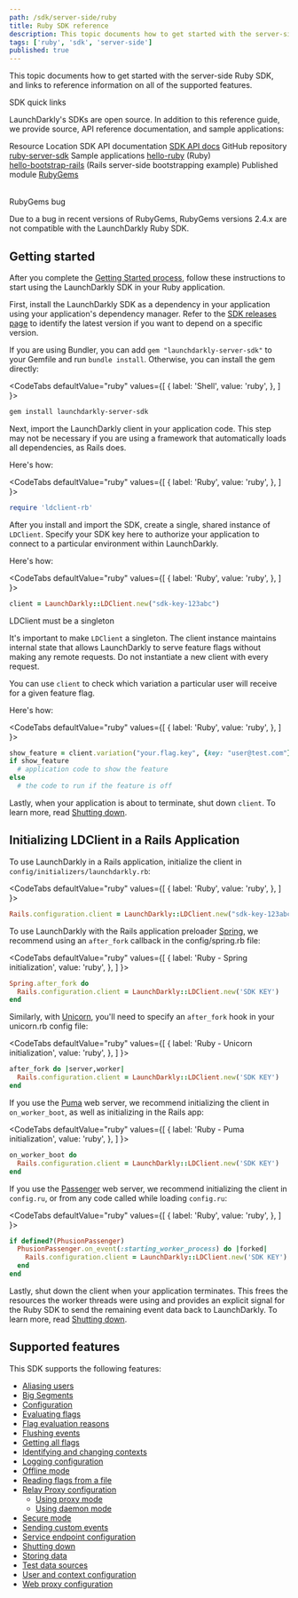 ```yaml
---
path: /sdk/server-side/ruby
title: Ruby SDK reference
description: This topic documents how to get started with the server-side Ruby SDK, and links to reference information on all of the supported features.
tags: ['ruby', 'sdk', 'server-side']
published: true
---
```


This topic documents how to get started with the server-side Ruby SDK, and links to reference information on all of the supported features.

<Callout intent="primary">
<CalloutTitle>SDK quick links</CalloutTitle>
<CalloutDescription>

LaunchDarkly's SDKs are open source. In addition to this reference guide, we provide source, API reference documentation, and sample applications:

<Table>
  <TableHeader>
    <TableHeadCell>Resource</TableHeadCell>
    <TableHeadCell>Location</TableHeadCell>
  </TableHeader>
  <TableBody>
    <TableRow>
      <TableCell>SDK API documentation</TableCell>
      <TableCell><a href="https://launchdarkly.github.io/ruby-server-sdk/">SDK API docs</a></TableCell>
    </TableRow>
    <TableRow>
      <TableCell>GitHub repository</TableCell>
      <TableCell><a href="https://github.com/launchdarkly/ruby-server-sdk">ruby-server-sdk</a></TableCell>
    </TableRow>
    <TableRow>
      <TableCell>Sample applications</TableCell>
      <TableCell><a href="https://github.com/launchdarkly/hello-ruby">hello-ruby</a> (Ruby)<br/> <a href="https://github.com/launchdarkly/hello-bootstrap-rails">hello-bootstrap-rails</a> (Rails server-side bootstrapping example)</TableCell>
    </TableRow>
    <TableRow>
      <TableCell>Published module</TableCell>
      <TableCell><a href="https://rubygems.org/gems/launchdarkly-server-sdk">RubyGems</a></TableCell>
    </TableRow>
  </TableBody>
</Table>

</CalloutDescription>
</Callout>

<Callout intent="alert">
<CalloutTitle>RubyGems bug</CalloutTitle>
<CalloutDescription>

Due to a bug in recent versions of RubyGems, RubyGems versions 2.4.x are not compatible with the LaunchDarkly Ruby SDK.

</CalloutDescription>
</Callout>

## Getting started

After you complete the [Getting Started process](/home/getting-started), follow these instructions to start using the LaunchDarkly SDK in your Ruby application.

First, install the LaunchDarkly SDK as a dependency in your application using your application's dependency manager. Refer to the [SDK releases page](https://github.com/launchdarkly/ruby-server-sdk/releases) to identify the latest version if you want to depend on a specific version.

If you are using Bundler, you can add `gem "launchdarkly-server-sdk"` to your Gemfile and run `bundle install`. Otherwise, you can install the gem directly:

<CodeTabs
  defaultValue="ruby"
  values={[
    { label: 'Shell', value: 'ruby', },
  ]
}>
<CodeTabItem value="ruby">

```bash
gem install launchdarkly-server-sdk
```

</CodeTabItem>
</CodeTabs>

Next, import the LaunchDarkly client in your application code. This step may not be necessary if you are using a framework that automatically loads all dependencies, as Rails does.

Here's how:

<CodeTabs
  defaultValue="ruby"
  values={[
    { label: 'Ruby', value: 'ruby', },
  ]
}>
<CodeTabItem value="ruby">

```ruby
require 'ldclient-rb'
```

</CodeTabItem>
</CodeTabs>

After you install and import the SDK, create a single, shared instance of `LDClient`. Specify your SDK key here to authorize your application to connect to a particular environment within LaunchDarkly.

Here's how:

<CodeTabs
  defaultValue="ruby"
  values={[
    { label: 'Ruby', value: 'ruby', },
  ]
}>
<CodeTabItem value="ruby">

```ruby
client = LaunchDarkly::LDClient.new("sdk-key-123abc")
```

</CodeTabItem>
</CodeTabs>

<Callout intent="alert">
<CalloutTitle>LDClient must be a singleton</CalloutTitle>
<CalloutDescription>

It's important to make `LDClient` a singleton. The client instance maintains internal state that allows LaunchDarkly to serve feature flags without making any remote requests. Do not instantiate a new client with every request.

</CalloutDescription>
</Callout>

You can use `client` to check which variation a particular user will receive for a given feature flag.

Here's how:

<CodeTabs
  defaultValue="ruby"
  values={[
    { label: 'Ruby', value: 'ruby', },
  ]
}>
<CodeTabItem value="ruby">

```ruby
show_feature = client.variation("your.flag.key", {key: "user@test.com"}, false)
if show_feature
  # application code to show the feature
else
  # the code to run if the feature is off
```

</CodeTabItem>
</CodeTabs>

Lastly, when your application is about to terminate, shut down `client`. To learn more, read [Shutting down](/sdk/features/shutdown#ruby).

## Initializing LDClient in a Rails Application

To use LaunchDarkly in a Rails application, initialize the client in `config/initializers/launchdarkly.rb`:

<CodeTabs
  defaultValue="ruby"
  values={[
    { label: 'Ruby', value: 'ruby', },
  ]
}>
<CodeTabItem value="ruby">

```ruby
Rails.configuration.client = LaunchDarkly::LDClient.new("sdk-key-123abc")
```

</CodeTabItem>
</CodeTabs>

To use LaunchDarkly with the Rails application preloader [Spring](https://github.com/rails/spring), we recommend using an `after_fork` callback in the config/spring.rb file:

<CodeTabs
  defaultValue="ruby"
  values={[
    { label: 'Ruby - Spring initialization', value: 'ruby', },
  ]
}>
<CodeTabItem value="ruby">

```ruby
Spring.after_fork do
  Rails.configuration.client = LaunchDarkly::LDClient.new('SDK KEY')
end
```

</CodeTabItem>
</CodeTabs>

Similarly, with [Unicorn](https://bogomips.org/unicorn/), you'll need to specify an `after_fork` hook in your unicorn.rb config file:

<CodeTabs
  defaultValue="ruby"
  values={[
    { label: 'Ruby - Unicorn initialization', value: 'ruby', },
  ]
}>
<CodeTabItem value="ruby">

```ruby
after_fork do |server,worker|
  Rails.configuration.client = LaunchDarkly::LDClient.new('SDK KEY')
end
```

</CodeTabItem>
</CodeTabs>

If you use the [Puma](https://github.com/puma/puma) web server, we recommend initializing the client in `on_worker_boot`, as well as initializing in the Rails app:

<CodeTabs
  defaultValue="ruby"
  values={[
    { label: 'Ruby - Puma initialization', value: 'ruby', },
  ]
}>
<CodeTabItem value="ruby">

```ruby
on_worker_boot do
  Rails.configuration.client = LaunchDarkly::LDClient.new('SDK KEY')
end
```

</CodeTabItem>
</CodeTabs>

If you use the [Passenger](https://www.phusionpassenger.com/library/indepth/ruby/spawn_methods/#smart-spawning-hooks) web server, we recommend initializing the client in `config.ru`, or from any code called while loading `config.ru`:

<CodeTabs
  defaultValue="ruby"
  values={[
    { label: 'Ruby', value: 'ruby', },
  ]
}>
<CodeTabItem value="ruby">

```ruby
if defined?(PhusionPassenger)
  PhusionPassenger.on_event(:starting_worker_process) do |forked|
    Rails.configuration.client = LaunchDarkly::LDClient.new('SDK KEY')
  end
end
```

</CodeTabItem>
</CodeTabs>

Lastly, shut down the client when your application terminates. This frees the resources the worker threads were using and provides an explicit signal for the Ruby SDK to send the remaining event data back to LaunchDarkly. To learn more, read [Shutting down](/sdk/features/shutdown#ruby).

## Supported features

This SDK supports the following features:

* [Aliasing users](/sdk/features/aliasing-users#ruby)
* [Big Segments](/sdk/features/big-segments#ruby)
* [Configuration](/sdk/features/config#ruby)
* [Evaluating flags](/sdk/features/evaluating#ruby)
* [Flag evaluation reasons](/sdk/features/evaluation-reasons#ruby)
* [Flushing events](/sdk/features/flush#ruby)
* [Getting all flags](/sdk/features/all-flags#ruby)
* [Identifying and changing contexts](/sdk/features/identify#ruby)
* [Logging configuration](/sdk/features/logging#ruby)
* [Offline mode](/sdk/features/offline-mode#ruby)
* [Reading flags from a file](/sdk/features/flags-from-files#ruby)
* [Relay Proxy configuration](/sdk/features/relay-proxy-configuration)
  * [Using proxy mode](/sdk/features/relay-proxy-configuration/proxy-mode#ruby)
  * [Using daemon mode](/sdk/features/relay-proxy-configuration/daemon-mode#ruby)
* [Secure mode](/sdk/features/secure-mode#ruby)
* [Sending custom events](/sdk/features/events#ruby)
* [Service endpoint configuration](/sdk/features/service-endpoint-configuration#ruby)
* [Shutting down](/sdk/features/shutdown#ruby)
* [Storing data](/sdk/features/storing-data#ruby)
* [Test data sources](/sdk/features/test-data-sources#ruby)
* [User and context configuration](/sdk/features/user-context-config#ruby)
* [Web proxy configuration](/sdk/features/web-proxy#ruby)
